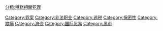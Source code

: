 [[Category:罪案|Category:罪案]]
[[Category:非法职业|Category:非法职业]]
[[Category:逃税|Category:逃税]]
[[Category:保密性|Category:保密性]]
[[Category:欺瞒|Category:欺瞒]]
[[Category:海盗|Category:海盗]]
[[Category:国际贸易|Category:国际贸易]]
[[Category:黑市|Category:黑市]]
[[分類:稅務相關犯罪|分類:稅務相關犯罪]]